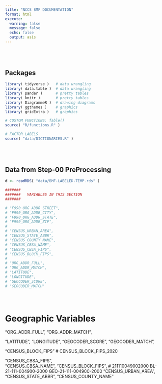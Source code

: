 ```yaml
---
title: "NCCS BMF DOCUMENTATION"
format: html
execute:
  warning: false
  message: false
  echo: false 
  output: asis
---
```



## Packages

```r
library( tidyverse )   # data wrangling 
library( data.table )  # data wrangling 
library( pander )      # pretty tables 
library( knitr )       # pretty tables
library( DiagrammeR )  # drawing diagrams
library( ggthemes )    # graphics 
library( gridExtra )   # graphics

# CUSTOM FUNCTIONS: fable()
source( "R/functions.R" )

# FACTOR LABELS  
source( "data/DICTIONARIES.R" )
```


## Data from Step-00 PreProcessing

```r
d <- readRDS( "data/BMF-LABELED-TEMP.rds" )
```


```r

#######
#######   VARIABLES IN THIS SECTION
#######

# "F990_ORG_ADDR_STREET",
# "F990_ORG_ADDR_CITY", 
# "F990_ORG_ADDR_STATE", 
# "F990_ORG_ADDR_ZIP", 
# 
# "CENSUS_URBAN_AREA",
# "CENSUS_STATE_ABBR",
# "CENSUS_COUNTY_NAME",
# "CENSUS_CBSA_NAME", 
# "CENSUS_CBSA_FIPS",
# "CENSUS_BLOCK_FIPS",
#  
# "ORG_ADDR_FULL", 
# "ORG_ADDR_MATCH", 
# "LATITUDE", 
# "LONGITUDE", 
# "GEOCODER_SCORE", 
# "GEOCODER_MATCH"  
```



# Geographic Variables 


"ORG_ADDR_FULL", 
"ORG_ADDR_MATCH",


"LATITUDE", 
"LONGITUDE", 
"GEOCODER_SCORE", 
"GEOCODER_MATCH", 

"CENSUS_BLOCK_FIPS"    # CENSUS_BLOCK_FIPS_2020

"CENSUS_CBSA_FIPS",  
"CENSUS_CBSA_NAME", 
"CENSUS_BLOCK_FIPS",    # 211110049002000  BL-21-111-004900-2000  GEO-21-111-004900-2000
"CENSUS_URBAN_AREA", 
"CENSUS_STATE_ABBR", 
"CENSUS_COUNTY_NAME"  



<style>

h1, h2 {
  margin-top: 80px
}

.codebook-entry {
   background-color: beige;
   margin-top: 20px;
}
</style>





